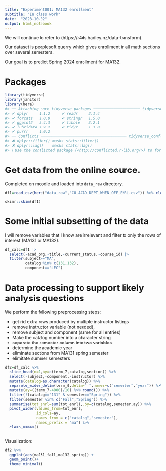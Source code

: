 ```yaml
---
title: "Experiment001: MA132 enrollment"
subtitle: "In class work"
date:  "2023-10-02"
output: html_notebook
---
```



We will continue to refer to (https://r4ds.hadley.nz/data-transform).

Our dataset is peoplesoft querry which gives enrollment in all math sections over several semesters. 

Our goal is to predict Spring 2024 enrollment for MA132.



# Packages


```r

library(tidyverse)
library(janitor)
library(here)
#> ── Attaching core tidyverse packages ───────────────────── tidyverse 2.0.0 ──
#> ✔ dplyr     1.1.2     ✔ readr     2.1.4
#> ✔ forcats   1.0.0     ✔ stringr   1.5.0
#> ✔ ggplot2   3.4.3     ✔ tibble    3.2.1
#> ✔ lubridate 1.9.2     ✔ tidyr     1.3.0
#> ✔ purrr     1.0.2     
#> ── Conflicts ─────────────────────────────────────── tidyverse_conflicts() ──
#> ✖ dplyr::filter() masks stats::filter()
#> ✖ dplyr::lag()    masks stats::lag()
#> ℹ Use the conflicted package (<http://conflicted.r-lib.org/>) to force all conflicts to become errors
```

# Get data from the online source.

Completed on moodle and loaded into `data_raw` directory.

```r
df1=read_csv(here("data_raw","CU_ACAD_DEPT_WHEN_OFF_ENRL.csv")) %>% clean_names()

```

```r
skimr::skim(df1)
```

# Some initial subsetting of the data

I will remove variables that I know are irrelevant and filter to only the rows of interest (MA131 or MA132).

```r
df_calc=df1 |>
  select(-acad_org,-title,-current_status,-course_id) |> 
  filter(subject=="MA",
         catalog %in% c(131,132),
         component=="LEC")
```

# Data processing to support likely analysis questions

We perform the following preprocessing steps:

* get rid extra rows produced by multiple instructor listings
* remove instructor variable (not needed), 
* remove subject and component (same for all entries)
* Make the catalog number into a character string
* separate the semester column into two variables
* determine the academic year
* eliminate sections from MA131 spring semester
* elimitate summer semesters

```r
df2=df_calc %>%
  slice_head(n=1,by=c(term_7,catalog,section)) %>%
  select(-subject,-component,-instructor) %>%
  mutate(catalog=as.character(catalog)) %>%
  separate_wider_delim(term_8,delim=" ",names=c("semester","year")) %>%
  mutate(ay=((term_7-4000)/10) %>% round()) %>%
  filter(!(catalog=="131" & semester=="Spring")) %>%
  filter(semester %in% c("Fall","Spring")) %>%
  summarise(tot_enrl=sum(tot_enrl),.by=c(catalog,semester,ay)) %>%
  pivot_wider(values_from=tot_enrl,
              id_cols=ay,
              names_from = c("catalog","semester"),
              names_prefix = "ma") %>% 
  clean_names() 
  
```

Visualization:

```r
df2 %>% 
  ggplot(aes(ma131_fall,ma132_spring)) +
  geom_point()+
  theme_minimal()
```


